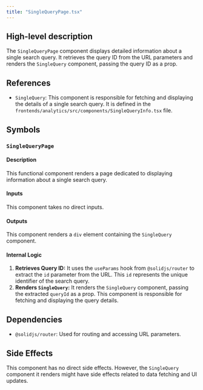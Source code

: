```yaml
---
title: "SingleQueryPage.tsx"
---
```


## High-level description
The `SingleQueryPage` component displays detailed information about a single search query. It retrieves the query ID from the URL parameters and renders the `SingleQuery` component, passing the query ID as a prop.

## References
- `SingleQuery`: This component is responsible for fetching and displaying the details of a single search query. It is defined in the `frontends/analytics/src/components/SingleQueryInfo.tsx` file.

## Symbols

### `SingleQueryPage`
#### Description
This functional component renders a page dedicated to displaying information about a single search query.

#### Inputs
This component takes no direct inputs.

#### Outputs
This component renders a `div` element containing the `SingleQuery` component.

#### Internal Logic
1. **Retrieves Query ID:** It uses the `useParams` hook from `@solidjs/router` to extract the `id` parameter from the URL. This `id` represents the unique identifier of the search query.
2. **Renders `SingleQuery`:** It renders the `SingleQuery` component, passing the extracted `queryId` as a prop. This component is responsible for fetching and displaying the query details.

## Dependencies
- `@solidjs/router`: Used for routing and accessing URL parameters.

## Side Effects
This component has no direct side effects. However, the `SingleQuery` component it renders might have side effects related to data fetching and UI updates.
